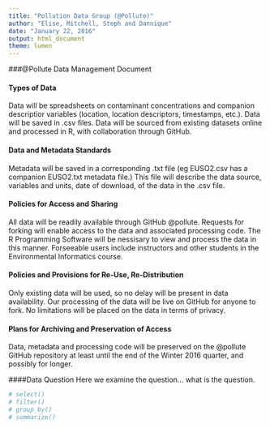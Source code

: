 ```yaml
---
title: "Pollution Data Group (@Pollute)"
author: "Elise, Mitchell, Steph and Dannique"
date: "January 22, 2016"
output: html_document
theme: lumen
---
```


###@Pollute Data Management Document

#### Types of Data
Data will be spreadsheets on contaminant concentrations and companion descriptior variables (location, location descriptors, timestamps, etc.).
Data will be saved in .csv files.
Data will be sourced from existing datasets online and processed in R, with collaboration through GitHub.


#### Data and Metadata Standards
Metadata will be saved in a corresponding .txt file (eg EUSO2.csv has a companion EUSO2.txt metadata file.) This file will describe the data source, variables and units, date of download, of the data in the .csv file.

#### Policies for Access and Sharing
All data will be readily available through GitHub @pollute.  Requests for forking will enable access to the data and associated processing code. The R Programming Software will be nessisary to view and process the data in this manner. Forseeable users include instructors and other students in the Environmental Informatics course.

#### Policies and Provisions for Re-Use, Re-Distribution
Only existing data will be used, so no delay will be present in data availability. Our processing of the data will be live on GitHub for anyone to fork. No limitations will be placed on the data in terms of privacy.

#### Plans for Archiving and Preservation of Access
Data, metadata and processing code will be preserved on the @pollute GitHub repository at least until the end of the Winter 2016 quarter, and possibly for longer.

####Data Question
Here we examine the question... what is the question.

```r


# select()
# filter()
# group_by()
# summarize()

```
